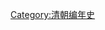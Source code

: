{{Commons category|1865 in China}}
{{Year in country category|1|8|6|5|中國|亞洲||}}

[[Category:清朝编年史|Category:清朝编年史]]